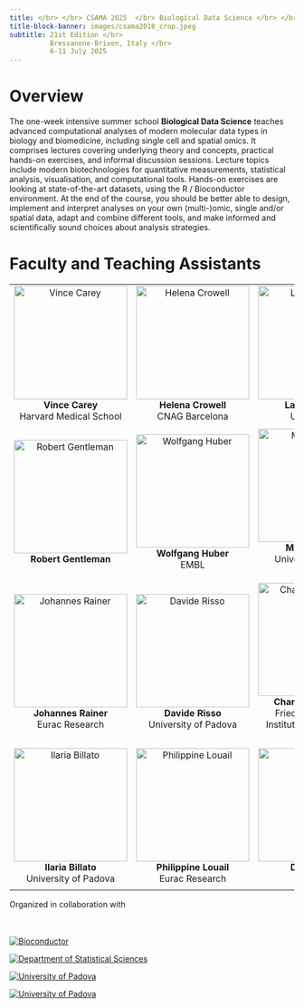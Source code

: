 ```yaml
---
title: </br> </br> CSAMA 2025  </br> Biological Data Science </br> </br>
title-block-banner: images/csama2018_crop.jpeg
subtitle: 21st Edition </br> 
          Bressanone-Brixen, Italy </br>
          6-11 July 2025
---
```


# Overview

The one-week intensive summer school **Biological Data Science** teaches advanced computational analyses of modern molecular data types in biology and biomedicine, including single cell and spatial omics. It comprises lectures covering underlying theory and concepts, practical hands-on exercises, and informal discussion sessions. Lecture topics include modern biotechnologies for quantitative measurements, statistical analysis, visualisation, and computational tools. Hands-on exercises are looking at state-of-the-art datasets, using the R / Bioconductor environment. At the end of the course, you should be better able to design, implement and interpret analyses on your own (multi-)omic, single and/or spatial data, adapt and combine different tools, and make informed and scientifically sound choices about analysis strategies.

# Faculty and Teaching Assistants

| | | |
| :--: | :--: | :--: |
| ![Vince Carey](images/faculty/carey.jpeg){width=200}<br> **Vince Carey**<br> Harvard Medical School | ![Helena Crowell](images/faculty/crowell.jpeg){width=200}<br> **Helena Crowell**<br> CNAG Barcelona |  ![Laurent Gatto](images/faculty/gatto.jpg){width=200}<br> **Laurent Gatto**<br> UC Louvain |
|  |  |  |
| ![Robert Gentleman](images/faculty/gentleman.jpg){width=200}<br> **Robert Gentleman** | ![Wolfgang Huber](images/faculty/huber.jpg){width=200}<br> **Wolfgang Huber**<br> EMBL| ![Michael Love](images/faculty/love.jpg){width=200}<br> **Michael Love**<br> University of North Carolina |
|  |  |  |
| ![Johannes Rainer](images/faculty/rainer.jpeg){width=200}<br> **Johannes Rainer**<br> Eurac Research | ![Davide Risso](images/faculty/risso.jpeg){width=200}<br> **Davide Risso**<br> University of Padova | ![Charlotte Soneson](images/faculty/soneson.jpg){width=200}<br> **Charlotte Soneson**<br> Friedrich Miescher Institute for Biomedical Research |
|  |  |  |
| ![Ilaria Billato](images/faculty/billato.jpg){width=200}<br> **Ilaria Billato**<br> University of Padova | ![Philippine Louail](images/faculty/louail.jpg){width=200}<br> **Philippine Louail**<br> Eurac Research | ![Daria Lazic](images/faculty/lazic.jpg){width=200}<br> **Daria Lazic**<br> EMBL |
| | | |

::: {.column-margin}
Organized in collaboration with <br><br><br>

<a href="https://bioconductor.org/" target="_blank">
<img  src="images/bioconductor_logo_cmyk.jpg" alt="Bioconductor" class="img-responsive" /> </a>

<a href="https://www.stat.unipd.it/en" target="_blank">
<img  src="images/stat_unipd_logo.jpg" alt="Department of Statistical Sciences" class="img-responsive"/> </a>

<a href="https://www.unipd.it/en" target="_blank">
<img  src="images/UNIPD_logo.png" alt="University of Padova" class="img-responsive" /> </a>

<a href="https://www.embl.org/" target="_blank">
<img  src="images/EMBL_logo.png" alt="University of Padova" class="img-responsive" /> </a>

:::